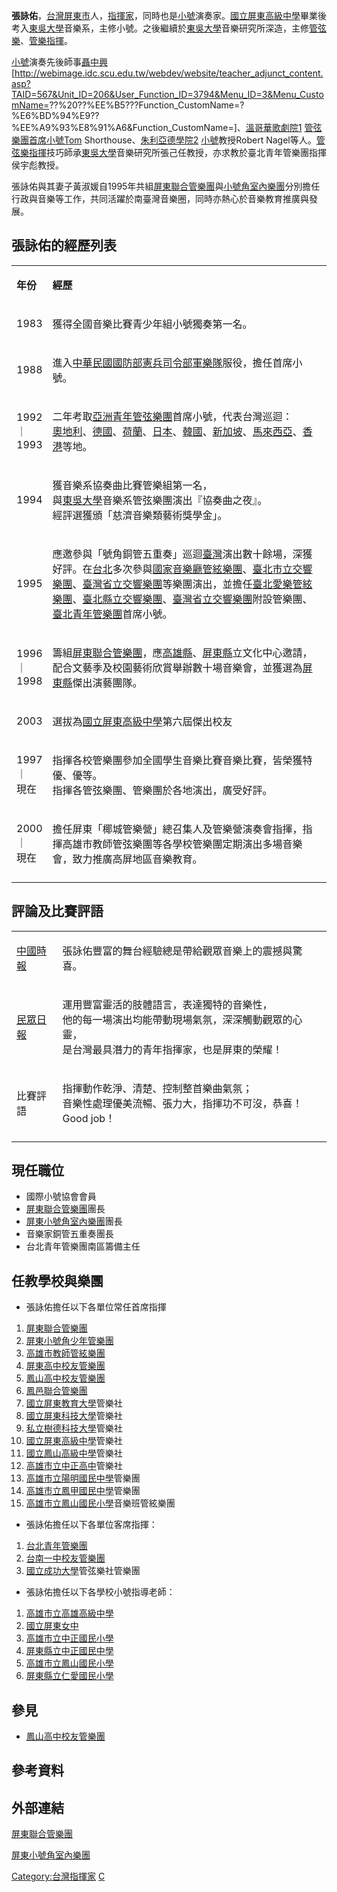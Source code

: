 {{Multiple issues|
{{Copy edit|time=2022-05-18T07:39:38+00:00}}
{{Overly detailed|time=2022-05-18T07:39:38+00:00}}
{{BLP unsourced|time=2022-05-18T07:39:38+00:00}}
}}
{{noteTA
|T=zh-cn:张詠佑; zh-hk:張詠佑; zh-sg:张詠佑; zh-tw:張詠佑;
}}
{{Infobox_ President
| image= Chang_yung_you.jpg
| imagesize=300px
| name= 張詠佑
| nationality={{ROC}}
| office=[[屏東聯合管樂團|屏東聯合管樂團]]團長
| office2 = [[椰城管樂營|椰城管樂營]]總召集人、指揮
| birth_date={{birth date|1968|7|12}}
| spouse= 黃淑媛
}}

'''張詠佑'''，[[台灣|台灣]][[屏東市|屏東市]]人，[[指揮家|指揮家]]，同時也是[[小號|小號]]演奏家。[[國立屏東高級中學|國立屏東高級中學]]畢業後考入[[東吳大學|東吳大學]]音樂系，主修小號。之後繼續於[[東吳大學|東吳大學]]音樂研究所深造，主修[[管弦樂|管弦樂]]、[[管樂|管樂]][[指揮|指揮]]。

[[小號|小號]]演奏先後師事[[聶中興|聶中興]][http://webimage.idc.scu.edu.tw/webdev/website/teacher_adjunct_content.asp?TAID=567&Unit_ID=206&User_Function_ID=3794&Menu_ID=3&Menu_CustomName=??%20??%EE%B5???Function_CustomName=?%E6%BD%94%E9??%EE%A9%93%E8%91%A6&Function_CustomName=]{{dead link|date=2018年2月 |bot=InternetArchiveBot |fix-attempted=yes }}、[[溫哥華歌劇院|溫哥華歌劇院]][http://en.wikipedia.org/wiki/Vancouver_Opera] {{Wayback|url=http://en.wikipedia.org/wiki/Vancouver_Opera |date=20100312010526 }}[[管弦樂團|管弦樂團]][[首席|首席]][[小號|小號]]Tom Shorthouse、[[朱利亞德學院|朱利亞德學院]][http://en.wikipedia.org/wiki/Juilliard_School] {{Wayback|url=http://en.wikipedia.org/wiki/Juilliard_School |date=20100828075346 }}[[小號|小號]]教授Robert Nagel等人。[[管弦樂|管弦樂]][[指揮|指揮]]技巧師承[[東吳大學|東吳大學]]音樂研究所張己任教授，亦求教於臺北青年管樂團指揮侯宇彪教授。

張詠佑與其妻子黃淑媛自1995年共組[[屏東聯合管樂團|屏東聯合管樂團]]與[[小號角室內樂團|小號角室內樂團]]分別擔任行政與音樂等工作，共同活躍於南臺灣音樂圈，同時亦熱心於音樂教育推廣與發展。

==張詠佑的經歷列表==
{| border="1" cellpadding="2" cellspacing="0"
|-----
| bgcolor="#efefef" | '''年份''' || bgcolor="#efefef" | '''經歷'''
|-----
| bgcolor="#dfefff" | 1983 || bgcolor="#dfefff" | 獲得全國音樂比賽青少年組小號獨奏第一名。
|-----
| bgcolor="#dfefff" | 1988 || bgcolor="#dfefff" | 進入[[中華民國|中華民國]][[中華民國國防部|國防部]][[中華民國憲兵|憲兵司令部]][[軍樂隊|軍樂隊]]服役，擔任首席小號。
|-----
| bgcolor="#dfefff" | 1992<br /> ｜<br />1993 || bgcolor="#dfefff" | 二年考取[[亞洲青年管弦樂團|亞洲青年管弦樂團]]首席小號，代表台灣巡迴：<br />
[[奧地利|奧地利]]、[[德國|德國]]、[[荷蘭|荷蘭]]、[[日本|日本]]、[[韓國|韓國]]、[[新加坡|新加坡]]、[[馬來西亞|馬來西亞]]、[[香港|香港]]等地。
|-----
| bgcolor="#dfefff" | 1994 || bgcolor="#dfefff" | 獲音樂系協奏曲比賽管樂組第一名，<br />與[[東吳大學|東吳大學]]音樂系管弦樂團演出『協奏曲之夜』。<br />經評選獲頒「慈濟音樂類藝術獎學金」。
|-----
| bgcolor="#dfefff" | 1995 || bgcolor="#dfefff" | 應邀參與「號角銅管五重奏」巡迴[[臺灣|臺灣]]演出數十餘場，深獲好評。在[[台北|台北]]多次參與[[國家交響樂團|國家音樂廳管絃樂團]]、[[臺北市立交響樂團|臺北市立交響樂團]]、[[國立臺灣交響樂團|臺灣省立交響樂團]]等樂團演出，並擔任[[臺北愛樂管絃樂團|臺北愛樂管絃樂團]]、[[臺北縣立交響樂團|臺北縣立交響樂團]]、[[國立臺灣交響樂團|臺灣省立交響樂團]]附設管樂團、[[臺北青年管樂團|臺北青年管樂團]]首席小號。
|-----
| bgcolor="#dfefff" | 1996<br /> ｜<br />1998 || bgcolor="#dfefff" | 籌組[[屏東聯合管樂團|屏東聯合管樂團]]，應[[高雄縣|高雄縣]]、[[屏東縣|屏東縣]]立文化中心邀請，配合文藝季及校園藝術欣賞舉辦數十場音樂會，並獲選為[[屏東縣|屏東縣]]傑出演藝團隊。
|-----
| bgcolor="#dfefff" | 2003 || bgcolor="#dfefff" | 選拔為[[國立屏東高級中學|國立屏東高級中學]]第六屆傑出校友
|-----
| bgcolor="#dfefff" | 1997<br /> ｜<br />現在|| bgcolor="#dfefff" | 指揮各校管樂團參加全國學生音樂比賽音樂比賽，皆榮獲特優、優等。<br />指揮各管弦樂團、管樂團於各地演出，廣受好評。
|-----
| bgcolor="#dfefff" | 2000<br /> ｜<br />現在|| bgcolor="#dfefff" | 擔任屏東「椰城管樂營」總召集人及管樂營演奏會指揮，指揮高雄市教師管弦樂團等各學校管樂團定期演出多場音樂會，致力推廣高屏地區音樂教育。
|-----
|}

==評論及比賽評語==

{| border="1" cellpadding="2" cellspacing="0"
|-----
| bgcolor="#efefef" | [[中國時報|中國時報]] || bgcolor="#dfefff" | 張詠佑豐富的舞台經驗總是帶給觀眾音樂上的震撼與驚喜。
|-----
| bgcolor="#efefef" | [[民眾日報|民眾日報]]|| bgcolor="#dfefff" | 運用豐富靈活的肢體語言，表達獨特的音樂性，<br />
他的每一場演出均能帶動現場氣氛，深深觸動觀眾的心靈，<br />
是台灣最具潛力的青年指揮家，也是屏東的榮耀！
|-----
| bgcolor="#efefef" | 比賽評語|| bgcolor="#dfefff" | 指揮動作乾淨、清楚、控制整首樂曲氣氛；<br />
音樂性處理優美流暢、張力大，指揮功不可沒，恭喜！ Good job！
|-----
|}

== 現任職位 ==
* 國際小號協會會員
* [[屏東聯合管樂團|屏東聯合管樂團]]團長
* [[屏東小號角室內樂團|屏東小號角室內樂團]]團長
* 音樂家銅管五重奏團長
* 台北青年管樂團南區籌備主任

==任教學校與樂團==
* 張詠佑擔任以下各單位常任首席指揮
# [[屏東聯合管樂團|屏東聯合管樂團]]
# [[屏東小號角少年管樂團|屏東小號角少年管樂團]]
# [[高雄市教師管絃樂團|高雄市教師管絃樂團]]
# [[屏東高中校友管樂團|屏東高中校友管樂團]]
# [[鳳山高中校友管樂團|鳳山高中校友管樂團]]
# [[鳳邑聯合管樂團|鳳邑聯合管樂團]]
# [[國立屏東教育大學|國立屏東教育大學]]管樂社
# [[國立屏東科技大學|國立屏東科技大學]]管樂社
# [[私立樹德科技大學|私立樹德科技大學]]管樂社
# [[國立屏東高級中學|國立屏東高級中學]]管樂社
# [[國立鳳山高級中學|國立鳳山高級中學]]管樂社
# [[高雄市立中正高中|高雄市立中正高中]]管樂社
# [[高雄市立陽明國民中學|高雄市立陽明國民中學]]管樂團
# [[高雄市立鳳甲國民中學|高雄市立鳳甲國民中學]]管樂團
# [[高雄市立鳳山國民小學|高雄市立鳳山國民小學]]音樂班管絃樂團

* 張詠佑擔任以下各單位客席指揮：
# [[台北青年管樂團|台北青年管樂團]]
# [[台南一中校友管樂團|台南一中校友管樂團]]
# [[國立成功大學|國立成功大學]]管弦樂社管樂團

* 張詠佑擔任以下各學校小號指導老師：
# [[高雄市立高雄高級中學|高雄市立高雄高級中學]]
# [[國立屏東女中|國立屏東女中]]
# [[高雄市立中正國民小學|高雄市立中正國民小學]]
# [[屏東縣立中正國民中學|屏東縣立中正國民中學]]
# [[高雄市立鳳山國民小學|高雄市立鳳山國民小學]]
# [[屏東縣立仁愛國民小學|屏東縣立仁愛國民小學]]

== 參見 ==
*[[鳳山高中校友管樂團|鳳山高中校友管樂團]]

==參考資料==
{{reflist}}

==外部連結==
[https://www.facebook.com/ptsb1995/ 屏東聯合管樂團]

[https://www.facebook.com/%E5%B1%8F%E6%9D%B1%E5%B0%8F%E8%99%9F%E8%A7%92%E5%AE%A4%E5%85%A7%E6%A8%82%E5%9C%98-1669294696643565/ 屏東小號角室內樂團]

[[Category:台灣指揮家|Category:台灣指揮家]]
[[Category:東吳大學校友|C]]